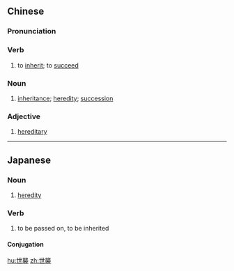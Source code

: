 {{also|世袭}}
==Chinese==
{{zh-forms|s=世袭}}

===Pronunciation===
{{zh-pron
|m=shìxí
|c=sai3 zaap6
|mn=qz,xm:sè-si̍p/zz:sì-si̍t
|cat=v,n,a
}}

===Verb===
{{zh-verb}}

# to [[inherit]]; to [[succeed]]

===Noun===
{{zh-noun}}

# [[inheritance]]; [[heredity]]; [[succession]]
#: {{zh-x|家族 世襲|hereditary '''succession'''}}

===Adjective===
{{zh-adj}}

# {{lb|zh|attributive}} [[hereditary]]
#: {{zh-x|世襲 制度|'''hereditary''' system}}

----

==Japanese==
{{ja-kanjitab|せ|しゅう|yomi=o}}

===Noun===
{{ja-noun|せしゅう}}

# [[heredity]]

===Verb===
{{ja-verb-suru|せしゅう}}

# to be passed on, to be inherited

====Conjugation====
{{ja-suru|せしゅう}}

[[hu:世襲]]
[[zh:世襲]]